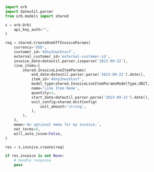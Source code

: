 ```python Create.py
import orb
import dateutil.parser
from orb.models import shared

s = orb.Orb(
    api_key_auth="",
)

req = shared.CreateOneOffInvoiceParams(
    currency='USD',
    customer_id='4khy3nwzktxv7',
    external_customer_id='external-customer-id',
    invoice_date=dateutil.parser.isoparse('2023-09-22'),
    line_items=[
        shared.InvoiceLineItemParams(
            end_date=dateutil.parser.parse('2023-09-22').date(),
            item_id='4khy3nwzktxv7',
            model_type=shared.InvoiceLineItemParamsModelType.UNIT,
            name='Line Item Name',
            quantity=1,
            start_date=dateutil.parser.parse('2023-09-22').date(),
            unit_config=shared.UnitConfig(
                unit_amount='string',
            ),
        ),
    ],
    memo='An optional memo for my invoice.',
    net_terms=0,
    will_auto_issue=False,
)

res = s.invoice.create(req)

if res.invoice is not None:
    # handle response
    pass
```
